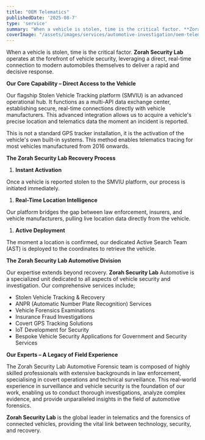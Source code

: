 ```yaml
---
title: "OEM Telematics"
publishedDate: '2025-08-7'
type: 'service'
summary: "When a vehicle is stolen, time is the critical factor. **Zorah Security Lab** operates at the forefront of vehicle security, leveraging a direct, real-time connection to modern automobiles themselves to deliver a rapid and decisive response."
coverImage: "/assets/images/services/automotive-investigation/oem-telematics-cover-img.avif"
---
```


When a vehicle is stolen, time is the critical factor. **Zorah Security Lab** operates at the forefront of vehicle security, leveraging a direct, real-time connection to modern automobiles themselves to deliver a rapid and decisive response.

**Our Core Capability – Direct Access to the Vehicle**

Our flagship Stolen Vehicle Tracking platform (SMVIU) is an advanced operational hub. It functions as a multi-API data exchange center, establishing secure, real-time connections directly with vehicle manufacturers. This advanced integration allows us to acquire a vehicle's precise location and telematics data the moment an incident is reported.

This is not a standard GPS tracker installation, it is the activation of the vehicle's own built-in systems. This method enables telematics tracing for most vehicles manufactured from 2016 onwards.

**The Zorah Security Lab Recovery Process**

1. **Instant     Activation**

Once a vehicle is reported stolen to the SMVIU platform, our process is initiated immediately.

 

1. **Real-Time     Location Intelligence**

Our platform bridges the gap between law enforcement, insurers, and vehicle manufacturers, pulling live location data directly from the vehicle.

 

1. **Active     Deployment**

The moment a location is confirmed, our dedicated Active Search Team (AST) is deployed to the coordinates to retrieve the vehicle.

**The Zorah Security Lab Automotive Division**

Our expertise extends beyond recovery. **Zorah Security Lab** Automotive is a specialized unit dedicated to all aspects of vehicle security and investigation. Our comprehensive services include;

- Stolen     Vehicle Tracking & Recovery
- ANPR     (Automatic Number Plate Recognition) Services
- Vehicle     Forensics Examinations
- Insurance     Fraud Investigations
- Covert     GPS Tracking Solutions
- IoT     Development for Security
- Bespoke     Vehicle Security Applications for Government and Security Services

**Our Experts – A Legacy of Field Experience**

The Zorah Security Lab Automotive Forensic team is composed of highly skilled professionals with extensive backgrounds in law enforcement, specialising in covert operations and technical surveillance. This real-world experience in surveillance and vehicle security is the foundation of our work, enabling us to conduct thorough investigations, analyze complex evidence, and provide unparalleled insights in the field of automotive forensics.

**Zorah Security Lab** is the global leader in telematics and the forensics of connected vehicles, providing the vital link between technology, security, and recovery.